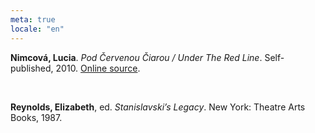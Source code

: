 ```yaml
---
meta: true
locale: "en"
---
```


**Nimcová, Lucia**. *Pod Červenou Čiarou / Under The Red Line*. Self-published, 2010. [Online source](http://www.luco.sk/txt/2010_red_line.pdf).

<br/>

**Reynolds, Elizabeth**, ed. *Stanislavski’s Legacy*. New York: Theatre Arts Books, 1987.